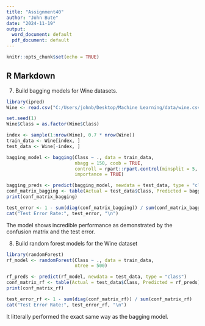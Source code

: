 ---
title: "Assignment40"
author: "John Bute"
date: "2024-11-19"
output:
  word_document: default
  pdf_document: default
---

```{r setup, include=FALSE}
knitr::opts_chunk$set(echo = TRUE)
```

## R Markdown

7. Build bagging models for Wine datasets.

```{r}

library(ipred)
Wine <- read.csv("C:/Users/johnb/Desktop/Machine Learning/data/wine.csv", stringsAsFactors = TRUE)

set.seed(1)
Wine$Class = as.factor(Wine$Class)

index <- sample(1:nrow(Wine), 0.7 * nrow(Wine))
train_data <- Wine[index, ]
test_data <- Wine[-index, ]

bagging_model <- bagging(Class ~ ., data = train_data,
                         nbagg = 150, coob = TRUE,
                         controll = rpart::rpart.control(minsplit = 5, cp = 0),
                         importance = TRUE)

bagging_preds <- predict(bagging_model, newdata = test_data, type = "class")
conf_matrix_bagging <- table(Actual = test_data$Class, Predicted = bagging_preds)
print(conf_matrix_bagging)

test_error <- 1 - sum(diag(conf_matrix_bagging)) / sum(conf_matrix_bagging)
cat("Test Error Rate:", test_error, "\n")
```
The model shows incredible performance as demonstrated by the confusion matrix and the test error. 


8. Build random forest models for the Wine dataset

```{r}
library(randomForest)
rf_model <- randomForest(Class ~ ., data = train_data,
                         ntree = 500)

rf_preds <- predict(rf_model, newdata = test_data, type = "class")
conf_matrix_rf <- table(Actual = test_data$Class, Predicted = rf_preds)
print(conf_matrix_rf)

test_error_rf <- 1 - sum(diag(conf_matrix_rf)) / sum(conf_matrix_rf)
cat("Test Error Rate:", test_error_rf, "\n")
```

It  litterally performed the exact same way as the bagging model.
